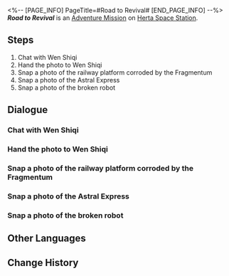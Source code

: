 <%-- [PAGE_INFO]
PageTitle=#Road to Revival#
[END_PAGE_INFO] --%>
{{Stub|Dialogue.}}
{{Mission Infobox
|id            = 2000132
|title         = 
|image         = <!--Mission Road to Revival.png-->
|type          = Adventure
|event_name    = 
|chapter       = 
|requirements  = [[Adventure Mission]] ''[[Road to Revival]]'' completed
|summary       = <!--official mission summary from Fate's Atlas-->
|characters    = Trailblazer; Wen Shiqi
|startLocation = [[Herta Space Station]] - [[Supply Zone]]
|world         = Herta Space Station
|area          = Supply Zone
|prev          = 
|next          = 
|rewards       = Trailblaze EXP*100; Stellar Jade*30; Adventure Log*2; Hertareum*50; Credit*4,000
}}
'''''Road to Revival''''' is an [[Adventure Mission]] on [[Herta Space Station]].

==Steps==
# Chat with Wen Shiqi
# Hand the photo to Wen Shiqi
# Snap a photo of the railway platform corroded by the Fragmentum
# Snap a photo of the Astral Express
# Snap a photo of the broken robot

<!--
==Gameplay Notes==

--><!--
==Trial Character==

-->
==Dialogue==
{{Stub Dialogue}}
===Chat with Wen Shiqi===
{{Mission Description|type=adventure|location=Supply Zone|Renovations aboard the space station are proceeding everywhere at a measured pace, be it in the base zone or on the railway platform.<br />Several researchers seem to have encountered some issues. Go and find out what happened.}}
{{Dialogue Start}}
:{{tx}}
{{Dialogue End}}

===Hand the photo to Wen Shiqi===
{{Mission Description|type=adventure|location=Supply Zone|update|You've completed Wen Shiqi's assignment, and it's time to hand him the photos capturing all the damaged assets on the railway platform.}}
{{Dialogue Start}}
:{{tx}}
{{Dialogue End}}

===Snap a photo of the railway platform corroded by the Fragmentum===
{{Mission Description|type=adventure|location=<!--to be added-->|update|Wen Shiqi in the Department of Implement Arts has been tasked by the IPC with making a damage report of all the assets in the space station.<br />He asked you to snap some photos of assets around the railway platform. Take a picture of the platform corroded by Fragmentum.}}
{{Dialogue Start}}
:{{tx}}
{{Dialogue End}}

===Snap a photo of the Astral Express===
{{Mission Description|type=adventure|location=<!--to be added-->|update|Wen Shiqi in the Department of Implement Arts has been tasked by the IPC with compiling a damage report of all the assets in the space station.<br />He asked you to snap some photos of assets around the railway platform. Try taking a photo of the Astral Express.}}
{{Dialogue Start}}
:{{tx}}
{{Dialogue End}}

===Snap a photo of the broken robot===
{{Mission Description|type=adventure|location=<!--to be added-->|update|Wen Shiqi in the Department of Implement Arts has been tasked by the IPC with compiling a damage report of all the assets in the space station.<br />He asked you to snap some photos of assets around the railway platform. Try taking a photo of the broken robot.}}
{{Dialogue Start}}
:{{tx}}
{{Dialogue End}}

==Other Languages==
{{Other Languages
|en   = Road to Revival
|zhs  = 复兴之路
|zht  = 復興之路
|ja   = 復興の路
|ko   = 부흥의 길
|es   = El camino del renacimiento
|fr   = La route vers la renaissance
|ru   = Дорога возрождения
|th   = เส้นทางแห่งความรุ่งเรือง
|vi   = Con Đường Phục Hưng
|de   = Weg zur Wiederbelebung
|id   = Jalan Kebangkitan
|pt   = Estrada para o Renascimento
}}

==Change History==
{{Change History|1.0}}
